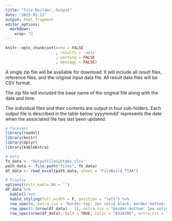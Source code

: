 ```yaml
---
title: "File Builder, Output"
date: "2025-01-13"
output: html_fragment
editor_options: 
  markdown: 
    wrap: 72
---
```


```r
knitr::opts_chunk$set(echo = FALSE
                      , results = 'asis'
                      , warning = FALSE
                      , message = FALSE)
```

A single zip file will be available for download. It will include all
result files, reference files, and the original input data file. All
result data files will be CSV format.

The zip file will included the base name of the original file along with
the date and time.

The individual files and their contents are output in four sub-folders.
Each output file is described in the table below.‘yyyymmdd’ represents the date when the associated file has last been updated.

```r
# Packages
library(readxl)
library(knitr)
library(dplyr)
library(kableExtra)

# Data
fn_data <- "OutputFileSubtabs.xlsx"
path_data <- file.path("files", fn_data)
df_data <- read_excel(path_data, sheet = "FileBuild_TTAA")

# Display
options(knitr.kable.NA = '')
df_data %>%
  kable() %>%
  kable_styling(full_width = F, position = "left") %>%
  row_spec(0, extra_css = "border-top: 2px solid black; border-bottom: 1px solid black;") %>%
  row_spec(1:(nrow(df_data) - 1), extra_css = "border-bottom: 1px solid black;") %>%
  row_spec(nrow(df_data), bold = TRUE, color = "#33A39E", extra_css = "border-bottom: 2px solid black;")
```
